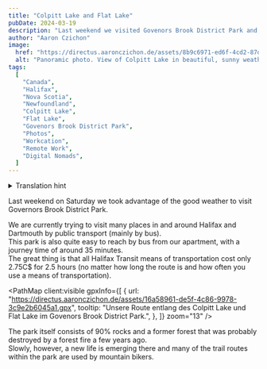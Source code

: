 ```yaml
---
title: "Colpitt Lake and Flat Lake"
pubDate: 2024-03-19
description: "Last weekend we visited Govenors Brook District Park and hiked between Colpitt Lake and Flat Lake."
author: "Aaron Czichon"
image:
  href: "https://directus.aaronczichon.de/assets/8b9c6971-ed6f-4cd2-87d3-6887bc3ede97.jpeg?quality=70&width=1600"
  alt: "Panoramic photo. View of Colpitt Lake in beautiful, sunny weather. Looking east towards Halifax."
tags:
  [
    "Canada",
    "Halifax",
    "Nova Scotia",
    "Newfoundland",
    "Colpitt Lake",
    "Flat Lake",
    "Govenors Brook District Park",
    "Photos",
    "Workcation",
    "Remote Work",
    "Digital Nomads",
  ]
---
```



<details>
  <summary>Translation hint</summary>
  We implemented the English version of this blog for you in June. We will publish
  all new blog entries also in English. Every entry before Jun 24th 2024 is automatically
  translated through DeepL. So please apologize if the translation is not perfect.
  If you want to read the original German entry, please switch to the German version
  of our blog.
</details>

Last weekend on Saturday we took advantage of the good weather to visit Governors Brook District Park.

We are currently trying to visit many places in and around Halifax and Dartmouth by public transport (mainly by bus).  
This park is also quite easy to reach by bus from our apartment, with a journey time of around 35 minutes.  
The great thing is that all Halifax Transit means of transportation cost only 2.75C$ for 2.5 hours (no matter how long the route is and how often you use a means of transportation).

<PathMap
  client:visible
  gpxInfo={[
    {
      url: "https://directus.aaronczichon.de/assets/16a58961-de5f-4c86-9978-3c9e2b6045a1.gpx",
      tooltip:
        "Unsere Route entlang des Colpitt Lake und Flat Lake im Govenors Brook District Park.",
    },
  ]}
  zoom="13"
/>

The park itself consists of 90% rocks and a former forest that was probably destroyed by a forest fire a few years ago.  
Slowly, however, a new life is emerging there and many of the trail routes within the park are used by mountain bikers.

<DirectusImage assetId="0781e495-1353-456f-bd60-fdc1dec7bcbe" />

<DirectusImage assetId="37354181-cea7-4df8-bf0e-1e95b5c6dd21" />

<DirectusImage assetId="cbcafdec-f174-42ff-a2c9-a8d7e4040698" />

<DirectusImage assetId="937f5411-fef4-4508-b704-b20127a64b4d" />
